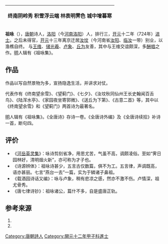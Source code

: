 {{東亞男性歷史人物
|名稱 =祖咏
|身份 =诗人
|國家 =
|時代 =唐代
|主君 =
|屆數 =
|最高職務 =
|官職 =
|籍貫 =[[洛阳|洛阳]](今[[河南|河南]][[洛阳|洛阳]])
|祖籍 =
|出身地 =
|府邸 =
|別名 =
|其他名號 =
|出生日期 =699年
|出生地點 =
|婚年 =
|逝世日期 =约746年
|逝世地點 =
|父親 =
|母親 =
|元配 =
|正室 =
|妻 =
|繼室 =
|兄弟 =
|姊妹 =
|子 =
|女 =
|其他親屬 =
|出身 =   [[开元|开元]]十二年（724年）[[杜绾|杜绾]]榜[[进士|进士]]
|功名 = 
|經歷 = 
|著作 =《祖咏集》
|注釋 =
}}
{| class="toccolours" style="float: right; width: 15em; margin: 0 0 1em 1em; font-size: 100%; clear:right;" cellspacing="5"
|-
!{{VH1|终南望余雪}}
{{Vtext|}}
{{VtextStart}}终南阴岭秀{{VtextEnd}}
{{VtextStart}}积雪浮云端{{VtextEnd}}
{{VtextStart}}林表明霁色{{VtextEnd}}
{{VtextStart}}城中增暮寒{{VtextEnd}}
|}

'''祖咏'''（{{bd|699年||约746年}}），[[唐朝|唐朝]]诗人，[[洛阳市|洛阳]]（今[[河南省|河南]][[洛阳市|洛阳]]）人，排行三，[[开元|开元]]十二年（724年）[[进士|进士]]。之后未得官，[[开元|开元]]十三年离京迁居[[汝坟|汝坟]]（今河南省[[汝阳县|汝阳]]、[[汝州市|临汝]]一带）别业，以渔樵自终。 与[[王维|王维]]、[[储光羲|储光羲]]、[[卢象|卢象]]、[[丘为|丘为]]友善，其中与王维交谊颇深，多[[酬唱|酬唱]]之作。[[明|明]]人辑有《祖咏集》。

==作品==
作品以写自然景物为多，宣扬隐逸生活，并讲求对仗。

代表作有《终南望余雪》、《望蓟门》、《七夕》、《汝坟秋同仙州王长史翰闻百舌鸟》、《陆浑水亭》、《家园夜坐寄郭微》、《送丘为下第》、《古意二首》等，其中以《终南望余雪》和《望蓟门》两首诗为最著名。

[[明朝|明]]人辑有《祖咏集》。《全唐诗》存诗一卷。《全唐诗外编》及《全唐诗续拾》补诗一首，断句四。
==评价==
*《[[河岳英灵集|河岳英灵集]]》：咏诗剪刻省净，用思尤苦，气虽不高，调颇凌俗。至如“霁日园林好，清明烟火新”，亦可称为才子也。
*《诗源辨体》：祖咏诗甚少，五言古仅数篇，俱不为工。五言律，声调既高，语亦甚丽。七言“燕台一去”一篇，实为于鳞诸子鼻祖。
*《载酒园诗话又编》：咏与卢象，稍有悲凉之感，然亦不激不伤。卢情深，祖尤骨秀。
*《唐七律诗钞》：祖咏诸公，篇什不多，自是盛唐正轨。

==参考来源==
# {{Cite book|author=赵明华|title=唐诗原来可以这样读|location=黑龙江科学技术出版社|date=2011年2月1日|ISBN=9787538865387}}
# {{Cite book|author=周勋初|title=唐诗大辞典|location=凤凰出版社|date=2003年9月1日|ISBN=7806431861}}
{{唐朝人小作品}}
[[Category:唐朝詩人|Category:唐朝詩人]]
[[Category:開元十二年甲子科進士|Category:開元十二年甲子科進士]]